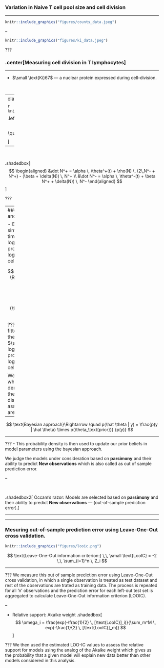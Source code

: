 
### Variation in Naive T cell pool size and cell division
<hr>


```r

knitr::include_graphics("figures/counts_data.jpeg")
```

--

```r

knitr::include_graphics("figures/ki_data.jpeg")
```

???

### .center[Measuring cell division in T lymphocytes]
<hr>

- $\small \text{Ki}67$ — a nuclear protein expressed during cell-division.

</br>

---
class: center
### .left[Homogeneous Models]
<hr>

```r

knitr::include_graphics("figures/neutral_diag.png")
```

.left[
$$
\small
\begin{aligned}
&N(t) = N^+(t) + N^-(t); \quad
&\kappa(t) = \frac{N^+(t)}{N(t)}
\end{aligned}
$$
]

--

</br>

.shadedbox[
$$
\begin{aligned}
&\dot N^+ = \alpha \, \theta^+(t) + \rho(N) \, (2\,N^- + N^+) - (\beta + \delta(N)) \, N^+ \\
&\dot N^- = \alpha \, \theta^-(t) + \beta N^+ + \delta(N)) \, N^-
\end{aligned}
$$
]


???


---
### Model vaildation and comparison
<hr>

- Each model was fitted simultaneously to the timecourses of $\small log(\text{counts})$   proportions of $\small logit(\text{Ki}67^{high})$ cells.

$$
\text{Joint Likelihood} \Rightarrow \quad  p(y | \hat \theta) = \prod_{i=1}^n \, \text{Normal}(y_i - \text{model}(\theta)_i^\text{pred}, \, \sigma) 
$$

???
Each model was fitted simultaneously to the timecourses of $\small log(\text{counts})$   proportions of $\small logit(\text{Ki}67^{high})$ cells.

We form a joint likelihood which is the probability density of data across the parameter distribution $\theta$ by assuming that the errors are normally distributed. 

--

$$
\text{Bayesian approach}\Rightarrow \quad 
p(\hat \theta | y) = \frac{p(y | \hat \theta) \times p(\theta_\text{prior})} {p(y)}
$$

<hr>
???
- This probability density is then used to update our prior beliefs in model parameters using the bayesian approach.


We judge the models under consideration based on **parsimony** and their ability to predict **New observations** which is also called as out of sample prediction error.

--

</br>

.shadedbox2[
Occam's razor:
Models are selected based on **parsimony** and their ability to predict **New observations** &mdash; (out-of-sample prediction error).
]


---

<hr>
### Mesuring out-of-sample prediction error using Leave-One-Out cross validation.

```r

knitr::include_graphics("figures/looic.png")
```


$$
\text{Leave-One-Out information criterion:} \,\,
\small \text{LooIC} = -2 \,\, \sum_{i=1}^n \, Z_i
$$

<hr>

???
We measure this  out of sample prediction error using Leave-One-Out cross validation, in which a single observation is treated as test dataset and rest of the observations are trated as training data. The process is repeated for all 'n' observations and the prediction error for each left-out test set is aggregated to calculate Leave-One-Out information criterion (LOOIC).


--

- Relative support: Akaike weight
.shadedbox[
$$
\omega_i = \frac{exp(-\frac{1}{2} \, [\text{LooIC}]_i)}{\sum_m^M  \, exp(-\frac{1}{2} \, [\text{LooIC}]_m)}
$$
]

???
We then used the estimated LOO-IC values to assess the relative support for models using the analog of the Akaike weight which gives us the probability that a given model will explain new data better than other models considered in this analysis.
\

